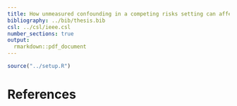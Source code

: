 ```yaml
---
title: How unmeasured confounding in a competing risks setting can affect treatment effect estimates in observational studies
bibliography: ../bib/thesis.bib
csl: ../csl/ieee.csl
number_sections: true
output:
  rmarkdown::pdf_document
---
```

```r
source("../setup.R")
```

# References

